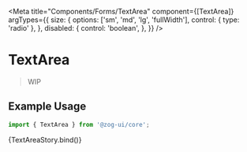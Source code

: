 
<Meta
  title="Components/Forms/TextArea"
  component={[TextArea]}
  argTypes={{
    size: {
      options: ['sm', 'md', 'lg', 'fullWidth'],
      control: { type: 'radio' },
    },
    disabled: {
      control: 'boolean',
    },
  }}
/>


# TextArea

> WIP

## Example Usage

```jsx
import { TextArea } from '@zog-ui/core';
```

<Canvas columns={2} withSource="close">
  <Story
    args={{
      defaultValue: '',
      value: '',
      placeholder: 'placeholder',
    }}
    name="TextArea"
  >
    {TextAreaStory.bind()}
  </Story>
</Canvas>

<ArgsTable of={TextArea} />
